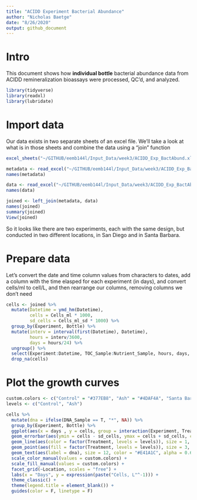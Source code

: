 ```yaml
---
title: "ACIDD Experiment Bacterial Abundance"
author: "Nicholas Baetge"
date: "8/26/2020"
output: github_document
---
```


# Intro

This document shows how **individual bottle** bacterial abundance data from ACIDD remineralization bioassays were processed, QC'd, and analyzed. 

```r
library(tidyverse) 
library(readxl)
library(lubridate)
```

# Import data

Our data exists in two separate sheets of an excel file. We'll take a look at what is in those sheets and combine the data using a "join" function

```r
excel_sheets("~/GITHUB/eemb144l/Input_Data/week3/ACIDD_Exp_BactAbund.xlsx") #let's see what the excel sheets are called

metadata <- read_excel("~/GITHUB/eemb144l/Input_Data/week3/ACIDD_Exp_BactAbund.xlsx", sheet = "Metadata") #import the first sheet containing metadata
names(metadata)

data <- read_excel("~/GITHUB/eemb144l/Input_Data/week3/ACIDD_Exp_BactAbund.xlsx", sheet = "Data") #import the second sheet containing the cell abundances
names(data)

joined <- left_join(metadata, data)
names(joined)
summary(joined)
View(joined)


```

So it looks like there are two experiments, each with the same design, but conducted in two different locations, in San Diego and in Santa Barbara.

# Prepare data

Let's convert the date and time column values from characters to dates, add a column with the time elasped for each experiment (in days), and convert cells/ml to cell/L, and then rearrange our columns, removing columns we don't need

```r
cells <- joined %>% 
  mutate(Datetime = ymd_hm(Datetime),
         cells = Cells_ml * 1000,
         sd_cells = Cells_ml_sd * 1000) %>% 
  group_by(Experiment, Bottle) %>% 
  mutate(interv = interval(first(Datetime), Datetime), 
         hours = interv/3600,
         days = hours/24) %>% 
  ungroup() %>% 
  select(Experiment:Datetime, TOC_Sample:Nutrient_Sample, hours, days, cells, sd_cells) %>%
  drop_na(cells)
``` 

# Plot the growth curves

```r

custom.colors <- c("Control" = "#377EB8", "Ash" = "#4DAF4A", "Santa Barbara" = "#E41A1C", "San Diego" = "#FF7F00")
levels <- c("Control", "Ash")

cells %>% 
  mutate(dna = ifelse(DNA_Sample == T, "*", NA)) %>% 
  group_by(Experiment, Bottle) %>%
  ggplot(aes(x = days , y = cells, group = interaction(Experiment, Treatment, Bottle))) + 
  geom_errorbar(aes(ymin = cells - sd_cells, ymax = cells + sd_cells, color = factor(Treatment, levels = levels)), width = 0.1) +
  geom_line(aes(color = factor(Treatment, levels = levels)), size = 1, alpha = 0.7) +
  geom_point(aes(fill = factor(Treatment, levels = levels)), size = 3, shape = 21, alpha = 0.7 ) +
  geom_text(aes(label = dna), size = 12, color = "#E41A1C", alpha = 0.6) +
  scale_color_manual(values = custom.colors) +
  scale_fill_manual(values = custom.colors) +
  facet_grid(~Location, scales = "free") +
  labs(x = "Days", y = expression(paste("Cells, L"^-1))) +
  theme_classic() +
  theme(legend.title = element_blank()) +
  guides(color = F, linetype = F)
```
